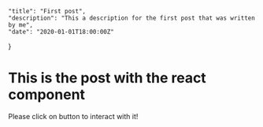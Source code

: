 
	"title": "First post", 
 	"description": "This a description for the first post that was written by me", 
 	"date": "2020-01-01T18:00:00Z"
}


# This is the post with the react component 

Please click on button to interact with it!

<Counter />
